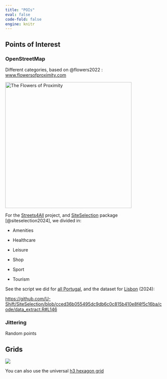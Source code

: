 ```yaml
---
title: "POIs"
eval: false
code-fold: false
engine: knitr
---
```


## Points of Interest

### OpenStreetMap

Different categories, based on @flowers2022 : [www.flowersofproximity.com](https://www.flowersofproximity.com/)

[![The Flowers of Proximity](https://www.flowersofproximity.com/flower_of_proximity_large.svg){fig-align="center" width="400"}](https://www.flowersofproximity.com)

For the [Streets4All](https://streets4all.tecnico.ulisboa.pt/) project, and [SiteSelection](https://u-shift.github.io/SiteSelection/) package [@siteselection2024], we divided in:

-   Amenities

-   Healthcare

-   Leisure

-   Shop

-   Sport

-   Tourism

See the script we did for [all Portugal](https://github.com/U-Shift/SiteSelection/releases/download/0.1/osm_poi_landuse.gpkg), and the dataset for [Lisbon](https://github.com/U-Shift/SiteSelection/releases/download/0.1/osm_poi_lisbon.geojson) (2024):

<https://github.com/U-Shift/SiteSelection/blob/cced36b055495dc9db6c0c815b410e8f4f5c16ba/code/data_extract.R#L146>

### Jittering

Random points

## Grids

![](https://u-shift.github.io/SiteSelection/reference/figures/hex_grid.png){fig-align="center"}

You can also use the universal [h3 hexagon grid](https://h3geo.org/)
